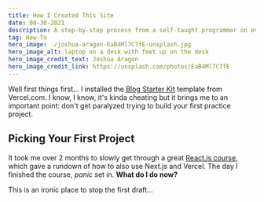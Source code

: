 ```yaml
---
title: How I Created This Site
date: 08-30-2021
description: A step-by-step process from a self-taught programmer on overcoming analysis paralysis picking the first practice project.
tag: How-To
hero_image: ./joshua-aragon-EaB4Ml7C7fE-unsplash.jpg
hero_image_alt: laptop on a desk with feet up on the desk
hero_image_credit_text: Joshua Aragon
hero_image_credit_link: https://unsplash.com/photos/EaB4Ml7C7fE
---
```


Well first things first... I installed the [Blog Starter Kit](https://vercel.com/new/templates) template from Vercel.com. I know, I know, it's kinda cheating but it brings me to an important point: don't get paralyzed trying to build your first practice project.

## Picking Your First Project

It took me over 2 months to slowly get through a great [React.js course](https://www.udemy.com/course/react-the-complete-guide-incl-redux/), which gave a rundown of how to also use Next.js and Vercel. The day I finished the course, _panic_ set in. **What do I do now?**

This is an ironic place to stop the first draft...
